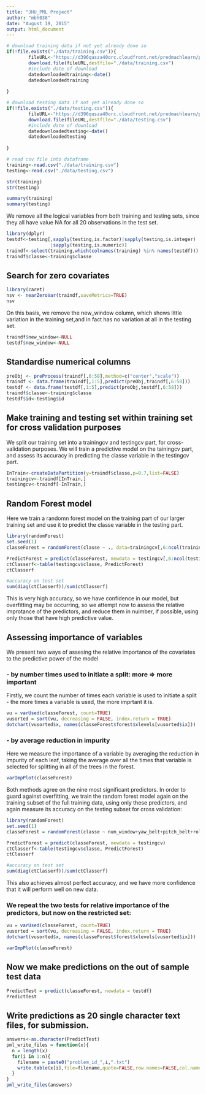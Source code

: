 ```yaml
---
title: "JHU_PML Project"
author: "mbh038"
date: "August 19, 2015"
output: html_document
---
```


```r

# download training data if not yet already done so
if(!file.exists("./data/training.csv")){
        fileURL<-"https://d396qusza40orc.cloudfront.net/predmachlearn/pml-training.csv"
        download.file(fileURL,destfile="./data/training.csv")
        #include date of download
        datedownloadedtraining<-date()
        datedownloadedtraining
        
}

# download testing data if not yet already done so
if(!file.exists("./data/testing.csv")){
        fileURL<-"https://d396qusza40orc.cloudfront.net/predmachlearn/pml-testing.csv"
        download.file(fileURL,destfile="./data/testing.csv")
        #include date of download
        datedownloadedtesting<-date()
        datedownloadedtesting
        
} 

# read csv file into dataframe
training<-read.csv("./data/training.csv")
testing<-read.csv("./data/testing.csv")

```

```r
str(training)
str(testing)
```
```r
summary(training)
summary(testing)
```
We remove all the logical variables from both training and testing sets, since they all have value NA for all 20 observations in the test set.

```r
library(dplyr)
testdf<-testing[,sapply(testing,is.factor)|sapply(testing,is.integer)
                |sapply(testing,is.numeric)]
traindf<-select(training,which(colnames(training) %in% names(testdf)))
traindf$classe<-training$classe
```

## Search for zero covariates

```r
library(caret)
nsv <- nearZeroVar(traindf,saveMetrics=TRUE)
nsv
```
On this basis, we remove the new_window column, which shows little variation in the training set,and in fact has no variation at all in the testing set. 

```r
traindf$new_window<-NULL
testdf$new_window<-NULL
```
## Standardise numerical columns

```r
preObj <- preProcess(traindf[,6:58],method=c("center","scale"))
traindf <- data.frame(traindf[,1:5],predict(preObj,traindf[,6:58]))
testdf <- data.frame(testdf[,1:5],predict(preObj,testdf[,6:58]))
traindf$classe<-training$classe
testdf$id<-testing$id
```

## Make training and testing set within training set for cross validation purposes

We split our training set into a trainingcv and testingcv part, for cross-validation purposes. We will train a predictive model on the tainingcv part, and assess its accuracy in predicting the classe variable in the testingcv part.

```r
InTrain<-createDataPartition(y=traindf$classe,p=0.7,list=FALSE)
trainingcv<-traindf[InTrain,]
testingcv<-traindf[-InTrain,]
```


## Random Forest model
Here we train a randomn forest model on the training part of our larger training set and use it to predict the classe variable in the testing part.

```r
library(randomForest)
set.seed(1)
classeForest = randomForest(classe ~ ., data=trainingcv[,6:ncol(trainingcv)] )

PredictForest = predict(classeForest, newdata = testingcv[,6:ncol(testingcv)])
ctClasserf<-table(testingcv$classe, PredictForest)
ctClasserf

#accuracy on test set
sum(diag(ctClasserf))/sum(ctClasserf)
```

This is very high accuracy, so we have confidence in our model, but overfitting may be occurring, so we attempt now to assess the relative improtance of the predictors, and reduce them in nuimber, if possible, using only those that have high predictive value.

## Assessing importance of variables

We present two ways of assesing the relative importance of the covariates to the predictive power of the model

### - by number times used to initiate a split: more => more important
Firstly, we count the number of times each variable is used to initiate a split - the more times a variable is used, the more imprtant it is.

```r
vu = varUsed(classeForest, count=TRUE)
vusorted = sort(vu, decreasing = FALSE, index.return = TRUE)
dotchart(vusorted$x, names(classeForest$forest$xlevels[vusorted$ix]))
```
### - by average reduction in impurity

Here we measure the importance of a variable by averaging the reduction in impurity of each leaf, taking the average over all the times that variable is selected for splitting in all of the trees in the forest. 

```r
varImpPlot(classeForest)
```
Both methods agree on the nine most significant predictors. In order to guard against overfitting, we train the random forest model again on the training subset of the full training data, using only these predictors, and again measure its accuracy on the testing subset for cross validation:

```r
library(randomForest)
set.seed(1)
classeForest = randomForest(classe ~ num_window+yaw_belt+pitch_belt+roll_belt+magnet_dumbbell_x+magnet_dumbbell_y+magnet_dumbbell_z+pitch_forearm+roll_forearm, data=trainingcv )

PredictForest = predict(classeForest, newdata = testingcv)
ctClasserf<-table(testingcv$classe, PredictForest)
ctClasserf

#accuracy on test set
sum(diag(ctClasserf))/sum(ctClasserf)
```
This also achieves almost perfect accuracy, and we have more confidence that it will perform well on new data.

### We repeat the two tests for relative importance of the predictors, but now on the restricted set:
```r
vu = varUsed(classeForest, count=TRUE)
vusorted = sort(vu, decreasing = FALSE, index.return = TRUE)
dotchart(vusorted$x, names(classeForest$forest$xlevels[vusorted$ix]))

varImpPlot(classeForest)
```

## Now we make predictions on the out of sample test data
```r
PredictTest = predict(classeForest, newdata = testdf)
PredictTest
```

## Write predictions as 20 single character text files, for submission.
```r
answers<-as.character(PredictTest)
pml_write_files = function(x){
  n = length(x)
  for(i in 1:n){
    filename = paste0("problem_id_",i,".txt")
    write.table(x[i],file=filename,quote=FALSE,row.names=FALSE,col.names=FALSE)
  }
}
pml_write_files(answers)
```
